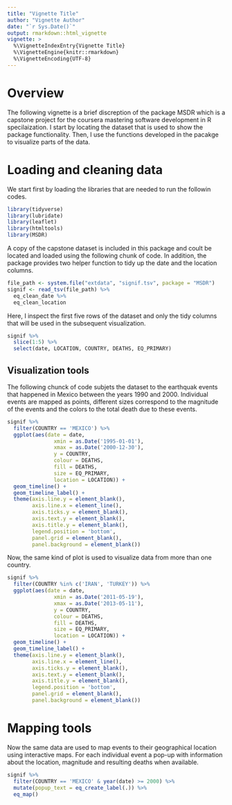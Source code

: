 ```yaml
---
title: "Vignette Title"
author: "Vignette Author"
date: "`r Sys.Date()`"
output: rmarkdown::html_vignette
vignette: >
  %\VignetteIndexEntry{Vignette Title}
  %\VignetteEngine{knitr::rmarkdown}
  %\VignetteEncoding{UTF-8}
---
```

# Overview  
The following vignette is a brief discreption of the package MSDR which is a capstone project for the coursera mastering software development in R specilaization. I start by locating the dataset that is used to show the package functionality. Then, I use the functions developed in the pacakge to visualize parts of the data.  

# Loading and cleaning data   
We start first by loading the libraries that are needed to run the followin codes.  

```r
library(tidyverse)
library(lubridate)
library(leaflet)
library(htmltools)
library(MSDR)
```

A copy of the capstone dataset is included in this package and coult be located and loaded using the following chunk of code. In addition, the package provides two helper function to tidy up the date and the location columns.  

```r
file_path <- system.file("extdata", "signif.tsv", package = "MSDR")
signif <- read_tsv(file_path) %>%
  eq_clean_date %>%
  eq_clean_location
```

Here, I inspect the first five rows of the dataset and only the tidy columns that will be used in the subsequent visualization.  

```r
signif %>%
  slice(1:5) %>%
  select(date, LOCATION, COUNTRY, DEATHS, EQ_PRIMARY)
```

## Visualization tools  
The following chunck of code subjets the dataset to the earthquak events that happened in Mexico between the years 1990 and 2000. Individual events are mapped as points, different sizes correspond to the magnitude of the events and the colors to the total death due to these events.  

```r
signif %>%
  filter(COUNTRY == 'MEXICO') %>%
  ggplot(aes(date = date,
               xmin = as.Date('1995-01-01'),
               xmax = as.Date('2000-12-30'),
               y = COUNTRY,
               colour = DEATHS,
               fill = DEATHS,
               size = EQ_PRIMARY,
               location = LOCATION)) +
  geom_timeline() +
  geom_timeline_label() +
  theme(axis.line.y = element_blank(),
        axis.line.x = element_line(),
        axis.ticks.y = element_blank(),
        axis.text.y = element_blank(),
        axis.title.y = element_blank(),
        legend.position = 'bottom',
        panel.grid = element_blank(),
        panel.background = element_blank())
```

Now, the same kind of plot is used to visualize data from more than one country.  

```r
signif %>%
  filter(COUNTRY %in% c('IRAN', 'TURKEY')) %>%
  ggplot(aes(date = date,
               xmin = as.Date('2011-05-19'),
               xmax = as.Date('2013-05-11'),
               y = COUNTRY,
               colour = DEATHS,
               fill = DEATHS,
               size = EQ_PRIMARY,
               location = LOCATION)) +
  geom_timeline() +
  geom_timeline_label() +
  theme(axis.line.y = element_blank(),
        axis.line.x = element_line(),
        axis.ticks.y = element_blank(),
        axis.text.y = element_blank(),
        axis.title.y = element_blank(),
        legend.position = 'bottom',
        panel.grid = element_blank(),
        panel.background = element_blank())
```


# Mapping tools  
Now the same data are used to map events to their geographical location using interactive maps. For each individual event a pop-up with information about the location, magnitude and resulting deaths when available.

```r
signif %>%
  filter(COUNTRY == 'MEXICO' & year(date) >= 2000) %>%
  mutate(popup_text = eq_create_label(.)) %>%
  eq_map()
```

